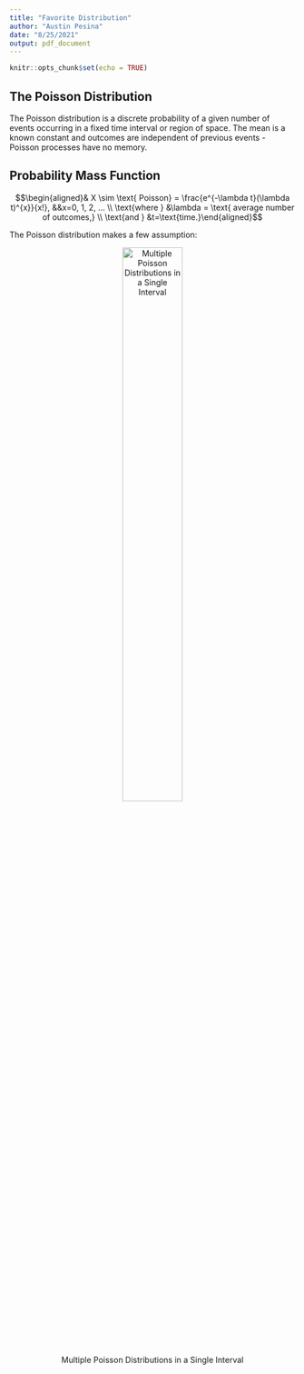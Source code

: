 ```yaml
---
title: "Favorite Distribution"
author: "Austin Pesina"
date: "8/25/2021"
output: pdf_document
---
```


```r
knitr::opts_chunk$set(echo = TRUE)
```

## The Poisson Distribution

The Poisson distribution is a discrete probability of a given number of events occurring in a fixed time interval or region of space. The mean is a known constant and outcomes are independent of previous events - Poisson processes have no memory.

## Probability Mass Function

$$\begin{aligned}& X \sim \text{ Poisson} = \frac{e^{-\lambda t}(\lambda t)^{x}}{x!}, &&x=0, 1, 2, ... \\
\text{where } &\lambda = \text{ average number of outcomes,} \\
\text{and } &t=\text{time.}\end{aligned}$$

The Poisson distribution makes a few assumption:

\begin{itemize}
 \item \emph{x} is the number of times an event occurs in an interval and can take any positive value.
 \item Events occur independently, e.g. a previous occurrence has no impact on future occurrences.
 \item The mean is assumed to be constant but may have small variations.
 \item Two events cannot happen at the exact same time.
\end{itemize}


<center>
  ![Multiple Poisson Distributions in a Single Interval](poisson.png){width=50%}
  
</center>

\begin{thebibliography}{7}
\bibitem{WikiNormalDist}
WikiPedia,
Poisson Distribution,
\url{https://en.wikipedia.org/wiki/Poisson_distribution#Probability_mass_function}.
\bibitem{PoissonDistExp}
The Poisson Distribution and Poisson Process Explained.
\url{https://towardsdatascience.com/the-poisson-distribution-and-poisson-process-explained-4e2cb17d459}
\end{thebibliography}